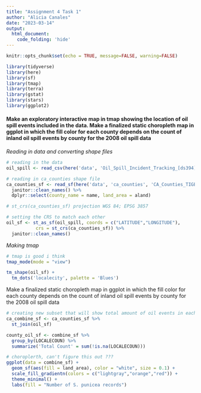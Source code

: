 ```yaml
---
title: "Assignment 4 Task 1"
author: "Alicia Canales"
date: "2023-03-14"
output: 
  html_document:
    code_folding: 'hide'
---
```


```r
knitr::opts_chunk$set(echo = TRUE, message=FALSE, warning=FALSE)
```

```r
library(tidyverse)
library(here)
library(sf)
library(tmap)
library(terra)
library(gstat)
library(stars)
library(ggplot2)
```

#### Make an exploratory interactive map in tmap showing the location of oil spill events included in the data. Make a finalized static choropleth map in ggplot in which the fill color for each county depends on the count of inland oil spill events by county for the 2008 oil spill data

*Reading in data and converting shape files*
```r
# reading in the data
oil_spill <- read_csv(here('data', 'Oil_Spill_Incident_Tracking_[ds394].csv'))

# reading in ca_counties shape file
ca_counties_sf <- read_sf(here('data', 'ca_counties', 'CA_Counties_TIGER2016.shp')) %>% 
  janitor::clean_names() %>%
  dplyr::select(county_name = name, land_area = aland)

# st_crs(ca_counties_sf) projection WGS 84; EPSG 3857

# setting the CRS to match each other
oil_sf <- st_as_sf(oil_spill, coords = c("LATITUDE","LONGITUDE"), 
           crs = st_crs(ca_counties_sf)) %>% 
  janitor::clean_names()

```

*Making tmap*
```r
# tmap is good i think
tmap_mode(mode = "view")

tm_shape(oil_sf) +
  tm_dots('localecity', palette = 'Blues')
```

Make a finalized static choropleth map in ggplot in which the fill color for each county depends on the count of inland oil spill events by county for the 2008 oil spill data

```r

# creating new subset that will show total amount of oil events in each county 
ca_combine_sf <- ca_counties_sf %>% 
  st_join(oil_sf)

county_oil_sf <- combine_sf %>% 
  group_by(LOCALECOUN) %>% 
  summarize('Total Count' = sum(!is.na(LOCALECOUN)))

# choroplerth, can't figure this out ???
ggplot(data = combine_sf) +
  geom_sf(aes(fill = land_area), color = "white", size = 0.1) +
  scale_fill_gradientn(colors = c("lightgray","orange","red")) +
  theme_minimal() +
  labs(fill = "Number of S. punicea records")

```




